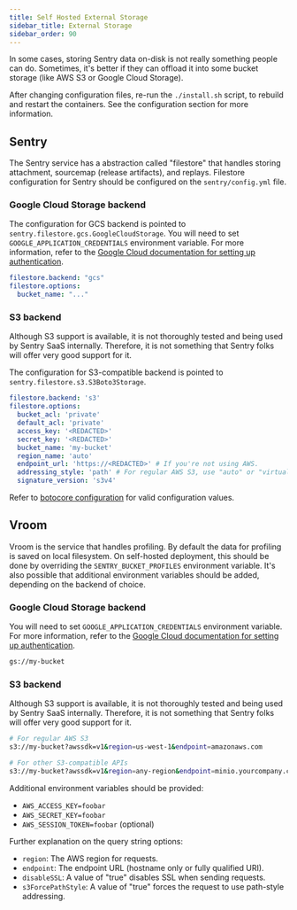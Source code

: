 ```yaml
---
title: Self Hosted External Storage
sidebar_title: External Storage
sidebar_order: 90
---
```


In some cases, storing Sentry data on-disk is not really something people can do. Sometimes, it's better if they can offload it into some bucket storage (like AWS S3 or Google Cloud Storage).

<Alert title="Note" level="info">
    After changing configuration files, re-run the <code>./install.sh</code> script, to rebuild and restart the containers. See the <Link to="/self-hosted/#configuration">configuration section</Link> for more information.
</Alert>

## Sentry

The Sentry service has a abstraction called "filestore" that handles storing attachment, sourcemap (release artifacts), and replays. Filestore configuration for Sentry should be configured on the `sentry/config.yml` file.

### Google Cloud Storage backend

The configuration for GCS backend is pointed to `sentry.filestore.gcs.GoogleCloudStorage`. You will need to set `GOOGLE_APPLICATION_CREDENTIALS` environment variable. For more information, refer to the [Google Cloud documentation for setting up authentication](https://cloud.google.com/storage/docs/reference/libraries#setting_up_authentication).

```yaml
filestore.backend: "gcs"
filestore.options:
  bucket_name: "..."
```

### S3 backend

<Alert title="Warning" level="warning">
  Although S3 support is available, it is not thoroughly tested and being used by Sentry SaaS internally. Therefore, it is not something that Sentry folks will offer very good support for it.
</Alert>

The configuration for S3-compatible backend is pointed to `sentry.filestore.s3.S3Boto3Storage`.

```yaml
filestore.backend: 's3'
filestore.options:
  bucket_acl: 'private'
  default_acl: 'private'
  access_key: '<REDACTED>'
  secret_key: '<REDACTED>'
  bucket_name: 'my-bucket'
  region_name: 'auto'
  endpoint_url: 'https://<REDACTED>' # If you're not using AWS.
  addressing_style: 'path' # For regular AWS S3, use "auto" or "virtual". For other S3-compatible API like MinIO or Ceph, use "path".
  signature_version: 's3v4'
```

Refer to [botocore configuration](https://botocore.amazonaws.com/v1/documentation/api/latest/reference/config.html) for valid configuration values.

## Vroom

Vroom is the service that handles profiling. By default the data for profiling is saved on local filesystem. On self-hosted deployment, this should be done by overriding the `SENTRY_BUCKET_PROFILES` environment variable. It's also possible that additional environment variables should be added, depending on the backend of choice.

### Google Cloud Storage backend

You will need to set `GOOGLE_APPLICATION_CREDENTIALS` environment variable. For more information, refer to the [Google Cloud documentation for setting up authentication](https://cloud.google.com/storage/docs/reference/libraries#setting_up_authentication).

```bash
gs://my-bucket
```

### S3 backend

<Alert title="Note" level="warning">
  Although S3 support is available, it is not thoroughly tested and being used by Sentry SaaS internally. Therefore, it is not something that Sentry folks will offer very good support for it.
</Alert>

```bash
# For regular AWS S3
s3://my-bucket?awssdk=v1&region=us-west-1&endpoint=amazonaws.com

# For other S3-compatible APIs
s3://my-bucket?awssdk=v1&region=any-region&endpoint=minio.yourcompany.com&s3ForcePathStyle=true&disableSSL
```

Additional environment variables should be provided:
- `AWS_ACCESS_KEY=foobar`
- `AWS_SECRET_KEY=foobar`
- `AWS_SESSION_TOKEN=foobar` (optional)

Further explanation on the query string options:
- `region`: The AWS region for requests.
- `endpoint`: The endpoint URL (hostname only or fully qualified URI).
- `disableSSL`: A value of "true" disables SSL when sending requests.
- `s3ForcePathStyle`: A value of "true" forces the request to use path-style addressing.
